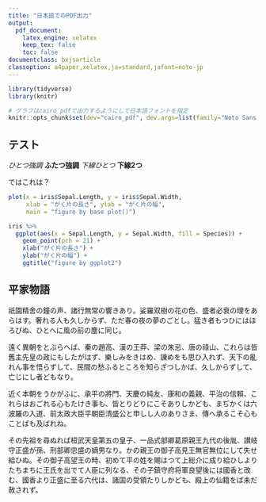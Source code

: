 ```yaml
---
title: "日本語でのPDF出力"
output: 
  pdf_document:
    latex_engine: xelatex
    keep_tex: false
    toc: false
documentclass: bxjsarticle
classoption: a4paper,xelatex,ja=standard,jafont=noto-jp
---
```


```r
library(tidyverse)
library(knitr)

# グラフはcairo_pdfで出力するようにして日本語フォントを指定
knitr::opts_chunk$set(dev="cairo_pdf", dev.args=list(family="Noto Sans JP"))
```

## テスト

*ひとつ強調*  **ふたつ強調** _下線ひとつ_  __下線2つ__

\textgt{ゴシック}  ではこれは？


```r
plot(x = iris$Sepal.Length, y = iris$Sepal.Width, 
     xlab = "がく片の長さ", ylab = "がく片の幅",
     main = "figure by base plot()")
```

\newpage

```r
iris %>% 
  ggplot(aes(x = Sepal.Length, y = Sepal.Width, fill = Species)) +
    geom_point(pch = 21) +
    xlab("がく片の長さ") +
    ylab("がく片の幅") +
    ggtitle("figure by ggplot2")
```

\newpage

## 平家物語

祇園精舍の鐘の声、諸行無常の響きあり。娑羅双樹の花の色、盛者必衰の理をあらはす。奢れる人も久しからず、ただ春の夜の夢のごとし。猛き者もつひにはほろびぬ、ひとへに風の前の塵に同じ。

遠く異朝をとぶらへば、秦の趙高、漢の王莽、梁の朱忌、唐の祿山、これらは皆舊主先皇の政にもしたがはず、樂しみをきはめ、諌めをも思ひ入れず、天下の亂れん事を悟らずして、民間の愁ふるところを知らざつしかば、久しからずして、亡じにし者どもなり。

近く本朝をうかがふに、承平の將門、天慶の純友、康和の義親、平治の信賴、これらはおごれる心もたけき事も、皆とりどりにこそありしかども、まぢかくは六波羅の入道、前太政大臣平朝臣清盛公と申しし人のありさま、傳へ承るこそ心もことばも及ばれね。

その先祖を尋ぬれば桓武天皇第五の皇子、一品式部卿葛原親王九代の後胤、讃岐守正盛が孫、刑部卿忠盛の嫡男なり。かの親王の御子高見王無官無位にして失せ給ひぬ。その御子高望王の時、初めて平の姓を賜はつて上総介に成り給ひしよりたちまちに王氏を出でて人臣に列なる、その子鎮守府将軍良望後には國香と改む、國香より正盛に至る六代は、諸国の受領たりしかども、殿上の仙籍をば未だ赦されず。
